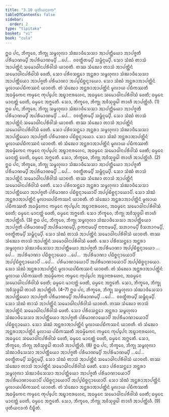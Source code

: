 ```yaml
---
title: "3.10 ᨴᩩᨲᩥᨿᨶᩅᨠ"
tableOfContents: false
sidebar:
  order: 2
type: "tipitaka"
basket: "vi"
book: "cula"
---
```



<DynamicBreadcrumb />

<Division number="183" book="cula">

<Paragraph number="764" book="cula">
ᩍᨵ ᨸᨶ, ᨽᩥᨠ᩠ᨡᩅᩮ, ᨽᩥᨠ᩠ᨡᩩ ᩈᨾ᩠ᨻᩉᩩᩃᩣ ᩈᩴᨥᩣᨴᩥᩈᩮᩈᩣ ᩋᩣᨸᨲ᩠ᨲᩥᨿᩮᩣ ᩋᩣᨸᨩ᩠ᨩᨲᩥ ᨸᩁᩥᨾᩣᨱᨾ᩠ᨸᩥ ᩋᨸᩁᩥᨾᩣᨱᨾ᩠ᨸᩥ …ᨸᩮ…  ᩅᩅᨲ᩠ᨳᩥᨲᨾ᩠ᨸᩥ ᩈᨾ᩠ᨽᩥᨶ᩠ᨶᨾ᩠ᨸᩥ. ᩈᩮᩣ ᩈᩴᨥᩴ ᨲᩣᩈᩴ ᩋᩣᨸᨲ᩠ᨲᩦᨶᩴ ᩈᨾᩮᩣᨵᩤᨶᨸᩁᩥᩅᩤᩈᩴ ᨿᩣᨧᨲᩥ. ᨲᩔ ᩈᩴᨥᩮᩣ ᨲᩣᩈᩴ ᩋᩣᨸᨲ᩠ᨲᩦᨶᩴ ᩈᨾᩮᩣᨵᩤᨶᨸᩁᩥᩅᩤᩈᩴ ᨴᩮᨲᩥ, ᩈᩮᩣ ᨸᩁᩥᩅᩈᨶ᩠ᨲᩮᩣ ᩋᨶ᩠ᨲᩁᩣ ᩈᨾ᩠ᨻᩉᩩᩃᩣ ᩈᩴᨥᩣᨴᩥᩈᩮᩈᩣ ᩋᩣᨸᨲ᩠ᨲᩥᨿᩮᩣ ᩋᩣᨸᨩ᩠ᨩᨲᩥ ᨸᩁᩥᨾᩣᨱᩣ ᩋᨸ᩠ᨸᨭᩥᨧ᩠ᨨᨶ᩠ᨶᩣᨿᩮᩣ. ᩈᩮᩣ ᩈᩴᨥᩴ ᩋᨶ᩠ᨲᩁᩣᩋᩣᨸᨲ᩠ᨲᩦᨶᩴ ᨾᩪᩃᩣᨿᨸᨭᩥᨠᩔᨶᩴ ᨿᩣᨧᨲᩥ. ᨲᩴ ᩈᩴᨥᩮᩣ ᩋᨶ᩠ᨲᩁᩣᩋᩣᨸᨲ᩠ᨲᩦᨶᩴ ᨾᩪᩃᩣᨿ ᨸᨭᩥᨠᩔᨲᩥ ᩋᨵᨾ᩠ᨾᩥᨠᩮᨶ ᨠᨾ᩠ᨾᩮᨶ ᨠᩩᨸ᩠ᨸᩮᨶ ᩋᨭ᩠ᨮᩣᨶᩣᩁᩉᩮᨶ, ᩋᨵᨾ᩠ᨾᩮᨶ ᩈᨾᩮᩣᨵᩤᨶᨸᩁᩥᩅᩤᩈᩴ ᨴᩮᨲᩥ; ᨵᨾ᩠ᨾᩮᨶ ᨾᩣᨶᨲ᩠ᨲᩴ ᨴᩮᨲᩥ, ᨵᨾ᩠ᨾᩮᨶ ᩋᨻ᩠ᨽᩮᨲᩥ. ᩈᩮᩣ, ᨽᩥᨠ᩠ᨡᩅᩮ, ᨽᩥᨠ᩠ᨡᩩ ᩋᩅᩥᩈᩩᨴ᩠ᨵᩮᩤ ᨲᩣᩉᩥ ᩋᩣᨸᨲ᩠ᨲᩦᩉᩥ. (1)
</Paragraph>

<Paragraph number="765" book="cula">
ᩍᨵ ᨸᨶ, ᨽᩥᨠ᩠ᨡᩅᩮ, ᨽᩥᨠ᩠ᨡᩩ ᩈᨾ᩠ᨻᩉᩩᩃᩣ ᩈᩴᨥᩣᨴᩥᩈᩮᩈᩣ ᩋᩣᨸᨲ᩠ᨲᩥᨿᩮᩣ ᩋᩣᨸᨩ᩠ᨩᨲᩥ ᨸᩁᩥᨾᩣᨱᨾ᩠ᨸᩥ ᩋᨸᩁᩥᨾᩣᨱᨾ᩠ᨸᩥ …ᨸᩮ…  ᩅᩅᨲ᩠ᨳᩥᨲᨾ᩠ᨸᩥ ᩈᨾ᩠ᨽᩥᨶ᩠ᨶᨾ᩠ᨸᩥ. ᩈᩮᩣ ᩈᩴᨥᩴ ᨲᩣᩈᩴ ᩋᩣᨸᨲ᩠ᨲᩦᨶᩴ ᩈᨾᩮᩣᨵᩤᨶᨸᩁᩥᩅᩤᩈᩴ ᨿᩣᨧᨲᩥ. ᨲᩔ ᩈᩴᨥᩮᩣ ᨲᩣᩈᩴ ᩋᩣᨸᨲ᩠ᨲᩦᨶᩴ ᩈᨾᩮᩣᨵᩤᨶᨸᩁᩥᩅᩤᩈᩴ ᨴᩮᨲᩥ. ᩈᩮᩣ ᨸᩁᩥᩅᩈᨶ᩠ᨲᩮᩣ ᩋᨶ᩠ᨲᩁᩣ ᩈᨾ᩠ᨻᩉᩩᩃᩣ ᩈᩴᨥᩣᨴᩥᩈᩮᩈᩣ ᩋᩣᨸᨲ᩠ᨲᩥᨿᩮᩣ ᩋᩣᨸᨩ᩠ᨩᨲᩥ ᨸᩁᩥᨾᩣᨱᩣ ᨸᨭᩥᨧ᩠ᨨᨶ᩠ᨶᩣᨿᩮᩣ. ᩈᩮᩣ ᩈᩴᨥᩴ ᩋᨶ᩠ᨲᩁᩣᩋᩣᨸᨲ᩠ᨲᩦᨶᩴ ᨾᩪᩃᩣᨿᨸᨭᩥᨠᩔᨶᩴ ᨿᩣᨧᨲᩥ. ᨲᩴ ᩈᩴᨥᩮᩣ ᩋᨶ᩠ᨲᩁᩣᩋᩣᨸᨲ᩠ᨲᩦᨶᩴ ᨾᩪᩃᩣᨿ ᨸᨭᩥᨠᩔᨲᩥ ᩋᨵᨾ᩠ᨾᩥᨠᩮᨶ ᨠᨾ᩠ᨾᩮᨶ ᨠᩩᨸ᩠ᨸᩮᨶ ᩋᨭ᩠ᨮᩣᨶᩣᩁᩉᩮᨶ, ᩋᨵᨾ᩠ᨾᩮᨶ ᩈᨾᩮᩣᨵᩤᨶᨸᩁᩥᩅᩤᩈᩴ ᨴᩮᨲᩥ; ᨵᨾ᩠ᨾᩮᨶ ᨾᩣᨶᨲ᩠ᨲᩴ ᨴᩮᨲᩥ, ᨵᨾ᩠ᨾᩮᨶ ᩋᨻ᩠ᨽᩮᨲᩥ. ᩈᩮᩣ, ᨽᩥᨠ᩠ᨡᩅᩮ, ᨽᩥᨠ᩠ᨡᩩ ᩋᩅᩥᩈᩩᨴ᩠ᨵᩮᩤ ᨲᩣᩉᩥ ᩋᩣᨸᨲ᩠ᨲᩦᩉᩥ. (2)
</Paragraph>

<Paragraph number="766" book="cula">
ᩍᨵ ᨸᨶ, ᨽᩥᨠ᩠ᨡᩅᩮ, ᨽᩥᨠ᩠ᨡᩩ ᩈᨾ᩠ᨻᩉᩩᩃᩣ ᩈᩴᨥᩣᨴᩥᩈᩮᩈᩣ ᩋᩣᨸᨲ᩠ᨲᩥᨿᩮᩣ ᩋᩣᨸᨩ᩠ᨩᨲᩥ ᨸᩁᩥᨾᩣᨱᨾ᩠ᨸᩥ ᩋᨸᩁᩥᨾᩣᨱᨾ᩠ᨸᩥ …ᨸᩮ…  ᩅᩅᨲ᩠ᨳᩥᨲᨾ᩠ᨸᩥ ᩈᨾ᩠ᨽᩥᨶ᩠ᨶᨾ᩠ᨸᩥ. ᩈᩮᩣ ᩈᩴᨥᩴ ᨲᩣᩈᩴ ᩋᩣᨸᨲ᩠ᨲᩦᨶᩴ ᩈᨾᩮᩣᨵᩤᨶᨸᩁᩥᩅᩤᩈᩴ ᨿᩣᨧᨲᩥ. ᨲᩔ ᩈᩴᨥᩮᩣ ᨲᩣᩈᩴ ᩋᩣᨸᨲ᩠ᨲᩦᨶᩴ ᩈᨾᩮᩣᨵᩤᨶᨸᩁᩥᩅᩤᩈᩴ ᨴᩮᨲᩥ. ᩈᩮᩣ ᨸᩁᩥᩅᩈᨶ᩠ᨲᩮᩣ ᩋᨶ᩠ᨲᩁᩣ ᩈᨾ᩠ᨻᩉᩩᩃᩣ ᩈᩴᨥᩣᨴᩥᩈᩮᩈᩣ ᩋᩣᨸᨲ᩠ᨲᩥᨿᩮᩣ ᩋᩣᨸᨩ᩠ᨩᨲᩥ ᨸᩁᩥᨾᩣᨱᩣ ᨸᨭᩥᨧ᩠ᨨᨶ᩠ᨶᩣᨿᩮᩣᨸᩥ ᩋᨸ᩠ᨸᨭᩥᨧ᩠ᨨᨶ᩠ᨶᩣᨿᩮᩣᨸᩥ. ᩈᩮᩣ ᩈᩴᨥᩴ ᩋᨶ᩠ᨲᩁᩣᩋᩣᨸᨲ᩠ᨲᩦᨶᩴ ᨾᩪᩃᩣᨿᨸᨭᩥᨠᩔᨶᩴ ᨿᩣᨧᨲᩥ. ᨲᩴ ᩈᩴᨥᩮᩣ ᩋᨶ᩠ᨲᩁᩣᩋᩣᨸᨲ᩠ᨲᩦᨶᩴ ᨾᩪᩃᩣᨿ ᨸᨭᩥᨠᩔᨲᩥ ᩋᨵᨾ᩠ᨾᩥᨠᩮᨶ ᨠᨾ᩠ᨾᩮᨶ ᨠᩩᨸ᩠ᨸᩮᨶ ᩋᨭ᩠ᨮᩣᨶᩣᩁᩉᩮᨶ, ᩋᨵᨾ᩠ᨾᩮᨶ ᩈᨾᩮᩣᨵᩤᨶᨸᩁᩥᩅᩤᩈᩴ ᨴᩮᨲᩥ; ᨵᨾ᩠ᨾᩮᨶ ᨾᩣᨶᨲ᩠ᨲᩴ ᨴᩮᨲᩥ, ᨵᨾ᩠ᨾᩮᨶ ᩋᨻ᩠ᨽᩮᨲᩥ. ᩈᩮᩣ ᨽᩥᨠ᩠ᨡᩅᩮ, ᨽᩥᨠ᩠ᨡᩩ ᩋᩅᩥᩈᩩᨴ᩠ᨵᩮᩤ ᨲᩣᩉᩥ ᩋᩣᨸᨲ᩠ᨲᩦᩉᩥ. (3)
</Paragraph>

<Paragraph number="767" book="cula">
ᩍᨵ ᨸᨶ, ᨽᩥᨠ᩠ᨡᩅᩮ, ᨽᩥᨠ᩠ᨡᩩ ᩈᨾ᩠ᨻᩉᩩᩃᩣ ᩈᩴᨥᩣᨴᩥᩈᩮᩈᩣ ᩋᩣᨸᨲ᩠ᨲᩥᨿᩮᩣ ᩋᩣᨸᨩ᩠ᨩᨲᩥ ᨸᩁᩥᨾᩣᨱᨾ᩠ᨸᩥ ᩋᨸᩁᩥᨾᩣᨱᨾ᩠ᨸᩥ, ᩑᨠᨶᩣᨾᨾ᩠ᨸᩥ ᨶᩣᨶᩣᨶᩣᨾᨾ᩠ᨸᩥ, ᩈᨽᩣᨣᨾ᩠ᨸᩥ ᩅᩥᩈᨽᩣᨣᨾ᩠ᨸᩥ, ᩅᩅᨲ᩠ᨳᩥᨲᨾ᩠ᨸᩥ ᩈᨾ᩠ᨽᩥᨶ᩠ᨶᨾ᩠ᨸᩥ. ᩈᩮᩣ ᩈᩴᨥᩴ ᨲᩣᩈᩴ ᩋᩣᨸᨲ᩠ᨲᩦᨶᩴ ᩈᨾᩮᩣᨵᩤᨶᨸᩁᩥᩅᩤᩈᩴ ᨿᩣᨧᨲᩥ. ᨲᩔ ᩈᩴᨥᩮᩣ ᨲᩣᩈᩴ ᩋᩣᨸᨲ᩠ᨲᩦᨶᩴ ᩈᨾᩮᩣᨵᩤᨶᨸᩁᩥᩅᩤᩈᩴ ᨴᩮᨲᩥ. ᩈᩮᩣ ᨸᩁᩥᩅᩈᨶ᩠ᨲᩮᩣ ᩋᨶ᩠ᨲᩁᩣ ᩈᨾ᩠ᨻᩉᩩᩃᩣ ᩈᩴᨥᩣᨴᩥᩈᩮᩈᩣ ᩋᩣᨸᨲ᩠ᨲᩥᨿᩮᩣ ᩋᩣᨸᨩ᩠ᨩᨲᩥ ᩋᨸᩁᩥᨾᩣᨱᩣ ᩋᨸ᩠ᨸᨭᩥᨧ᩠ᨨᨶ᩠ᨶᩣᨿᩮᩣ …ᨸᩮ…  ᩋᨸᩁᩥᨾᩣᨱᩣ ᨸᨭᩥᨧ᩠ᨨᨶ᩠ᨶᩣᨿᩮᩣ …ᨸᩮ…  ᩋᨸᩁᩥᨾᩣᨱᩣ ᨸᨭᩥᨧ᩠ᨨᨶ᩠ᨶᩣᨿᩮᩣᨸᩥ ᩋᨸ᩠ᨸᨭᩥᨧ᩠ᨨᨶ᩠ᨶᩣᨿᩮᩣᨸᩥ …ᨸᩮ…  ᨸᩁᩥᨾᩣᨱᩣᨿᩮᩣᨸᩥ ᩋᨸᩁᩥᨾᩣᨱᩣᨿᩮᩣᨸᩥ ᩋᨸ᩠ᨸᨭᩥᨧ᩠ᨨᨶ᩠ᨶᩣᨿᩮᩣ. ᩈᩮᩣ ᩈᩴᨥᩴ ᩋᨶ᩠ᨲᩁᩣᩋᩣᨸᨲ᩠ᨲᩦᨶᩴ ᨾᩪᩃᩣᨿᨸᨭᩥᨠᩔᨶᩴ ᨿᩣᨧᨲᩥ. ᨲᩴ ᩈᩴᨥᩮᩣ ᩋᨶ᩠ᨲᩁᩣᩋᩣᨸᨲ᩠ᨲᩦᨶᩴ ᨾᩪᩃᩣᨿ ᨸᨭᩥᨠᩔᨲᩥ ᩋᨵᨾ᩠ᨾᩥᨠᩮᨶ ᨠᨾ᩠ᨾᩮᨶ ᨠᩩᨸ᩠ᨸᩮᨶ ᩋᨭ᩠ᨮᩣᨶᩣᩁᩉᩮᨶ, ᩋᨵᨾ᩠ᨾᩮᨶ ᩈᨾᩮᩣᨵᩤᨶᨸᩁᩥᩅᩤᩈᩴ ᨴᩮᨲᩥ; ᨵᨾ᩠ᨾᩮᨶ ᨾᩣᨶᨲ᩠ᨲᩴ ᨴᩮᨲᩥ, ᨵᨾ᩠ᨾᩮᨶ ᩋᨻ᩠ᨽᩮᨲᩥ. ᩈᩮᩣ, ᨽᩥᨠ᩠ᨡᩅᩮ, ᨽᩥᨠ᩠ᨡᩩ ᩋᩅᩥᩈᩩᨴ᩠ᨵᩮᩤ ᨲᩣᩉᩥ ᩋᩣᨸᨲ᩠ᨲᩦᩉᩥ. (4–7)
</Paragraph>

<Paragraph number="768" book="cula">
ᩍᨵ ᨸᨶ, ᨽᩥᨠ᩠ᨡᩅᩮ, ᨽᩥᨠ᩠ᨡᩩ ᩈᨾ᩠ᨻᩉᩩᩃᩣ ᩈᩴᨥᩣᨴᩥᩈᩮᩈᩣ ᩋᩣᨸᨲ᩠ᨲᩥᨿᩮᩣ ᩋᩣᨸᨩ᩠ᨩᨲᩥ ᨸᩁᩥᨾᩣᨱᨾ᩠ᨸᩥ ᩋᨸᩁᩥᨾᩣᨱᨾ᩠ᨸᩥ …ᨸᩮ…  ᩅᩅᨲ᩠ᨳᩥᨲᨾ᩠ᨸᩥ ᩈᨾ᩠ᨽᩥᨶ᩠ᨶᨾ᩠ᨸᩥ. ᩈᩮᩣ ᩈᩴᨥᩴ ᨲᩣᩈᩴ ᩋᩣᨸᨲ᩠ᨲᩦᨶᩴ ᩈᨾᩮᩣᨵᩤᨶᨸᩁᩥᩅᩤᩈᩴ ᨿᩣᨧᨲᩥ. ᨲᩔ ᩈᩴᨥᩮᩣ ᨲᩣᩈᩴ ᩋᩣᨸᨲ᩠ᨲᩦᨶᩴ ᩈᨾᩮᩣᨵᩤᨶᨸᩁᩥᩅᩤᩈᩴ ᨴᩮᨲᩥ. ᩈᩮᩣ ᨸᩁᩥᩅᩈᨶ᩠ᨲᩮᩣ ᩋᨶ᩠ᨲᩁᩣ ᩈᨾ᩠ᨻᩉᩩᩃᩣ ᩈᩴᨥᩣᨴᩥᩈᩮᩈᩣ ᩋᩣᨸᨲ᩠ᨲᩥᨿᩮᩣ ᩋᩣᨸᨩ᩠ᨩᨲᩥ ᨸᩁᩥᨾᩣᨱᩣᨿᩮᩣᨸᩥ ᩋᨸᩁᩥᨾᩣᨱᩣᨿᩮᩣᨸᩥ ᨸᨭᩥᨧ᩠ᨨᨶ᩠ᨶᩣᨿᩮᩣ. ᩈᩮᩣ ᩈᩴᨥᩴ ᩋᨶ᩠ᨲᩁᩣᩋᩣᨸᨲ᩠ᨲᩦᨶᩴ ᨾᩪᩃᩣᨿᨸᨭᩥᨠᩔᨶᩴ ᨿᩣᨧᨲᩥ. ᨲᩴ ᩈᩴᨥᩮᩣ ᩋᨶ᩠ᨲᩁᩣᩋᩣᨸᨲ᩠ᨲᩦᨶᩴ ᨾᩪᩃᩣᨿ ᨸᨭᩥᨠᩔᨲᩥ ᩋᨵᨾ᩠ᨾᩥᨠᩮᨶ ᨠᨾ᩠ᨾᩮᨶ ᨠᩩᨸ᩠ᨸᩮᨶ ᩋᨭ᩠ᨮᩣᨶᩣᩁᩉᩮᨶ, ᩋᨵᨾ᩠ᨾᩮᨶ ᩈᨾᩮᩣᨵᩤᨶᨸᩁᩥᩅᩤᩈᩴ ᨴᩮᨲᩥ, ᨵᨾ᩠ᨾᩮᨶ ᨾᩣᨶᨲ᩠ᨲᩴ ᨴᩮᨲᩥ, ᨵᨾ᩠ᨾᩮᨶ ᩋᨻ᩠ᨽᩮᨲᩥ. ᩈᩮᩣ, ᨽᩥᨠ᩠ᨡᩅᩮ, ᨽᩥᨠ᩠ᨡᩩ ᩋᩅᩥᩈᩩᨴ᩠ᨵᩮᩤ ᨲᩣᩉᩥ ᩋᩣᨸᨲ᩠ᨲᩦᩉᩥ. (8)
</Paragraph>

<Paragraph number="769" book="cula">
ᩍᨵ ᨸᨶ, ᨽᩥᨠ᩠ᨡᩅᩮ, ᨽᩥᨠ᩠ᨡᩩ ᩈᨾ᩠ᨻᩉᩩᩃᩣ ᩈᩴᨥᩣᨴᩥᩈᩮᩈᩣ ᩋᩣᨸᨲ᩠ᨲᩥᨿᩮᩣ ᩋᩣᨸᨩ᩠ᨩᨲᩥ ᨸᩁᩥᨾᩣᨱᨾ᩠ᨸᩥ ᩋᨸᩁᩥᨾᩣᨱᨾ᩠ᨸᩥ …ᨸᩮ…  ᩅᩅᨲ᩠ᨳᩥᨲᨾ᩠ᨸᩥ ᩈᨾ᩠ᨽᩥᨶ᩠ᨶᨾ᩠ᨸᩥ. ᩈᩮᩣ ᩈᩴᨥᩴ ᨲᩣᩈᩴ ᩋᩣᨸᨲ᩠ᨲᩦᨶᩴ ᩈᨾᩮᩣᨵᩤᨶᨸᩁᩥᩅᩤᩈᩴ ᨿᩣᨧᨲᩥ. ᨲᩔ ᩈᩴᨥᩮᩣ ᨲᩣᩈᩴ ᩋᩣᨸᨲ᩠ᨲᩦᨶᩴ ᩈᨾᩮᩣᨵᩤᨶᨸᩁᩥᩅᩤᩈᩴ ᨴᩮᨲᩥ. ᩈᩮᩣ ᨸᩁᩥᩅᩈᨶ᩠ᨲᩮᩣ ᩋᨶ᩠ᨲᩁᩣ ᩈᨾ᩠ᨻᩉᩩᩃᩣ ᩈᩴᨥᩣᨴᩥᩈᩮᩈᩣ ᩋᩣᨸᨲ᩠ᨲᩥᨿᩮᩣ ᩋᩣᨸᨩ᩠ᨩᨲᩥ ᨸᩁᩥᨾᩣᨱᩣᨿᩮᩣᨸᩥ ᩋᨸᩁᩥᨾᩣᨱᩣᨿᩮᩣᨸᩥ ᨸᨭᩥᨧ᩠ᨨᨶ᩠ᨶᩣᨿᩮᩣᨸᩥ ᩋᨸ᩠ᨸᨭᩥᨧ᩠ᨨᨶ᩠ᨶᩣᨿᩮᩣᨸᩥ. ᩈᩮᩣ ᩈᩴᨥᩴ ᩋᨶ᩠ᨲᩁᩣᩋᩣᨸᨲ᩠ᨲᩦᨶᩴ ᨾᩪᩃᩣᨿᨸᨭᩥᨠᩔᨶᩴ ᨿᩣᨧᨲᩥ. ᨲᩴ ᩈᩴᨥᩮᩣ ᩋᨶ᩠ᨲᩁᩣᩋᩣᨸᨲ᩠ᨲᩦᨶᩴ ᨾᩪᩃᩣᨿ ᨸᨭᩥᨠᩔᨲᩥ ᩋᨵᨾ᩠ᨾᩥᨠᩮᨶ ᨠᨾ᩠ᨾᩮᨶ ᨠᩩᨸ᩠ᨸᩮᨶ ᩋᨭ᩠ᨮᩣᨶᩣᩁᩉᩮᨶ, ᩋᨵᨾ᩠ᨾᩮᨶ ᩈᨾᩮᩣᨵᩤᨶᨸᩁᩥᩅᩤᩈᩴ ᨴᩮᨲᩥ; ᨵᨾ᩠ᨾᩮᨶ ᨾᩣᨶᨲ᩠ᨲᩴ ᨴᩮᨲᩥ, ᨵᨾ᩠ᨾᩮᨶ ᩋᨻ᩠ᨽᩮᨲᩥ. ᩈᩮᩣ, ᨽᩥᨠ᩠ᨡᩅᩮ, ᨽᩥᨠ᩠ᨡᩩ ᩋᩅᩥᩈᩩᨴ᩠ᨵᩮᩤ ᨲᩣᩉᩥ ᩋᩣᨸᨲ᩠ᨲᩦᩉᩥ. (9)

</Paragraph>
</Division>

<Paragraph number="770" type="center" book="cula">
ᨴᩩᨲᩥᨿᨶᩅᨠᩴ ᨶᩥᨭ᩠ᨮᩥᨲᩴ.
</Paragraph>